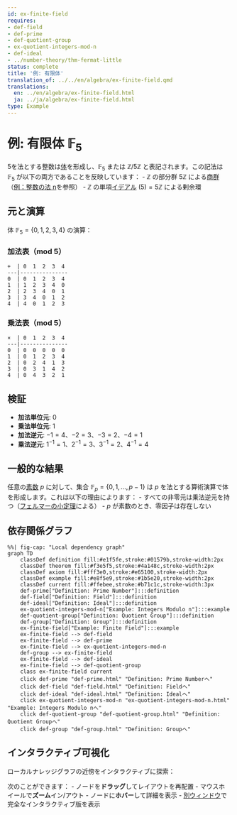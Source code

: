 ```yaml
---
id: ex-finite-field
requires:
- def-field
- def-prime
- def-quotient-group
- ex-quotient-integers-mod-n
- def-ideal
- ../number-theory/thm-fermat-little
status: complete
title: '例: 有限体'
translation_of: ../../en/algebra/ex-finite-field.qmd
translations:
  en: ../en/algebra/ex-finite-field.html
  ja: ../ja/algebra/ex-finite-field.html
type: Example
---
```


# 例: 有限体 $\mathbb{F}_5$ {#ex-finite-field}

5を法とする整数は[体](def-field.qmd)を形成し、$\mathbb{F}_5$ または $\mathbb{Z}/5\mathbb{Z}$ と表記されます。この記法は $\mathbb{F}_5$ が以下の両方であることを反映しています：
- $\mathbb{Z}$ の部分群 $5\mathbb{Z}$ による[商群](def-quotient-group.qmd)（[例：整数の法 n](ex-quotient-integers-mod-n.qmd)を参照）
- $\mathbb{Z}$ の単項[イデアル](def-ideal.qmd) $(5) = 5\mathbb{Z}$ による剰余環

## 元と演算

体 $\mathbb{F}_5 = \{0, 1, 2, 3, 4\}$ の演算：

### 加法表（mod 5）
```
+  | 0  1  2  3  4
---|---------------
0  | 0  1  2  3  4
1  | 1  2  3  4  0
2  | 2  3  4  0  1
3  | 3  4  0  1  2
4  | 4  0  1  2  3
```

### 乗法表（mod 5）
```
×  | 0  1  2  3  4
---|---------------
0  | 0  0  0  0  0
1  | 0  1  2  3  4
2  | 0  2  4  1  3
3  | 0  3  1  4  2
4  | 0  4  3  2  1
```

## 検証

- **加法単位元**: 0
- **乗法単位元**: 1
- **加法逆元**: $-1 = 4$、$-2 = 3$、$-3 = 2$、$-4 = 1$
- **乗法逆元**: $1^{-1} = 1$、$2^{-1} = 3$、$3^{-1} = 2$、$4^{-1} = 4$

## 一般的な結果

任意の[素数](../number-theory/def-prime.qmd) $p$ に対して、集合 $\mathbb{F}_p = \{0, 1, ..., p-1\}$ は $p$ を法とする算術演算で体を形成します。これは以下の理由によります：
- すべての非零元は乗法逆元を持つ（[フェルマーの小定理](../number-theory/thm-fermat-little.qmd)による）
- $p$ が素数のとき、零因子は存在しない

## 依存関係グラフ

```mermaid
%%| fig-cap: "Local dependency graph"
graph TD
    classDef definition fill:#e1f5fe,stroke:#01579b,stroke-width:2px
    classDef theorem fill:#f3e5f5,stroke:#4a148c,stroke-width:2px
    classDef axiom fill:#fff3e0,stroke:#e65100,stroke-width:2px
    classDef example fill:#e8f5e9,stroke:#1b5e20,stroke-width:2px
    classDef current fill:#ffebee,stroke:#b71c1c,stroke-width:3px
    def-prime["Definition: Prime Number"]:::definition
    def-field["Definition: Field"]:::definition
    def-ideal["Definition: Ideal"]:::definition
    ex-quotient-integers-mod-n["Example: Integers Modulo n"]:::example
    def-quotient-group["Definition: Quotient Group"]:::definition
    def-group["Definition: Group"]:::definition
    ex-finite-field["Example: Finite Field"]:::example
    ex-finite-field --> def-field
    ex-finite-field --> def-prime
    ex-finite-field --> ex-quotient-integers-mod-n
    def-group --> ex-finite-field
    ex-finite-field --> def-ideal
    ex-finite-field --> def-quotient-group
    class ex-finite-field current
    click def-prime "def-prime.html" "Definition: Prime Numberへ"
    click def-field "def-field.html" "Definition: Fieldへ"
    click def-ideal "def-ideal.html" "Definition: Idealへ"
    click ex-quotient-integers-mod-n "ex-quotient-integers-mod-n.html" "Example: Integers Modulo nへ"
    click def-quotient-group "def-quotient-group.html" "Definition: Quotient Groupへ"
    click def-group "def-group.html" "Definition: Groupへ"
```

## インタラクティブ可視化

ローカルナレッジグラフの近傍をインタラクティブに探索：

::: {.graph-viz data-id="ex-finite-field" data-width="700" data-height="500"}
:::

次のことができます：
- ノードを**ドラッグ**してレイアウトを再配置
- マウスホイールで**ズーム**イン/アウト
- ノードに**ホバー**して詳細を表示
- [別ウィンドウ](../../output/interactive/ex-finite-field.html){target="_blank"}で完全なインタラクティブ版を表示
